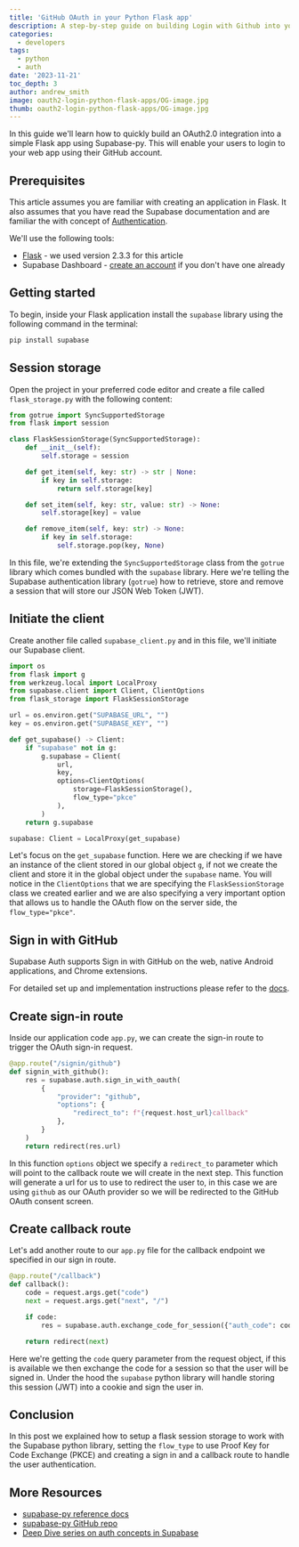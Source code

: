 ```yaml
---
title: 'GitHub OAuth in your Python Flask app'
description: A step-by-step guide on building Login with Github into your Python apps.
categories:
  - developers
tags:
  - python
  - auth
date: '2023-11-21'
toc_depth: 3
author: andrew_smith
image: oauth2-login-python-flask-apps/OG-image.jpg
thumb: oauth2-login-python-flask-apps/OG-image.jpg
---
```


In this guide we'll learn how to quickly build an OAuth2.0 integration into a simple Flask app using Supabase-py. This will enable your users to login to your web app using their GitHub account.

## Prerequisites

This article assumes you are familiar with creating an application in Flask. It also assumes that you have read the Supabase documentation and are familiar the with concept of [Authentication](https://supabase.com/docs/guides/auth).

We'll use the following tools:

- [Flask](https://flask.palletsprojects.com/en/3.0.x/) - we used version 2.3.3 for this article
- Supabase Dashboard - [create an account](https://database.new/) if you don't have one already

## Getting started

To begin, inside your Flask application install the `supabase` library using the following command in the terminal:

```bash
pip install supabase
```

## Session storage

Open the project in your preferred code editor and create a file called `flask_storage.py` with the following content:

```python
from gotrue import SyncSupportedStorage
from flask import session

class FlaskSessionStorage(SyncSupportedStorage):
    def __init__(self):
        self.storage = session

    def get_item(self, key: str) -> str | None:
        if key in self.storage:
            return self.storage[key]

    def set_item(self, key: str, value: str) -> None:
        self.storage[key] = value

    def remove_item(self, key: str) -> None:
        if key in self.storage:
            self.storage.pop(key, None)
```

In this file, we're extending the `SyncSupportedStorage` class from the `gotrue` library which comes bundled with the `supabase` library. Here we're telling the Supabase authentication library (`gotrue`) how to retrieve, store and remove a session that will store our JSON Web Token (JWT).

## Initiate the client

Create another file called `supabase_client.py` and in this file, we'll initiate our Supabase client.

```python
import os
from flask import g
from werkzeug.local import LocalProxy
from supabase.client import Client, ClientOptions
from flask_storage import FlaskSessionStorage

url = os.environ.get("SUPABASE_URL", "")
key = os.environ.get("SUPABASE_KEY", "")

def get_supabase() -> Client:
    if "supabase" not in g:
        g.supabase = Client(
            url,
            key,
            options=ClientOptions(
                storage=FlaskSessionStorage(),
                flow_type="pkce"
            ),
        )
    return g.supabase

supabase: Client = LocalProxy(get_supabase)
```

Let's focus on the `get_supabase` function. Here we are checking if we have an instance of the client stored in our global object `g`, if not we create the client and store it in the global object under the `supabase` name. You will notice in the `ClientOptions` that we are specifying the `FlaskSessionStorage` class we created earlier and we are also specifying a very important option that allows us to handle the OAuth flow on the server side, the `flow_type="pkce"`.

## Sign in with GitHub

Supabase Auth supports Sign in with GitHub on the web, native Android applications, and Chrome extensions.

For detailed set up and implementation instructions please refer to the [docs](https://supabase.com/docs/guides/auth/social-login/auth-github).

## Create sign-in route

Inside our application code `app.py`, we can create the sign-in route to trigger the OAuth sign-in request.

```python
@app.route("/signin/github")
def signin_with_github():
    res = supabase.auth.sign_in_with_oauth(
        {
            "provider": "github",
            "options": {
	            "redirect_to": f"{request.host_url}callback"
	        },
        }
    )
    return redirect(res.url)
```

In this function `options` object we specify a `redirect_to` parameter which will point to the callback route we will create in the next step. This function will generate a url for us to use to redirect the user to, in this case we are using `github` as our OAuth provider so we will be redirected to the GitHub OAuth consent screen.

## Create callback route

Let's add another route to our `app.py` file for the callback endpoint we specified in our sign in route.

```python
@app.route("/callback")
def callback():
    code = request.args.get("code")
    next = request.args.get("next", "/")

    if code:
        res = supabase.auth.exchange_code_for_session({"auth_code": code})

    return redirect(next)
```

Here we're getting the `code` query parameter from the request object, if this is available we then exchange the code for a session so that the user will be signed in. Under the hood the `supabase` python library will handle storing this session (JWT) into a cookie and sign the user in.

## Conclusion

In this post we explained how to setup a flask session storage to work with the Supabase python library, setting the `flow_type` to use Proof Key for Code Exchange (PKCE) and creating a sign in and a callback route to handle the user authentication.

## More Resources

- [supabase-py reference docs](https://supabase.com/docs/reference/python/installing)
- [supabase-py GitHub repo](https://github.com/supabase-community/supabase-py)
- [Deep Dive series on auth concepts in Supabase](https://supabase.com/docs/learn/auth-deep-dive/auth-deep-dive-jwts)
